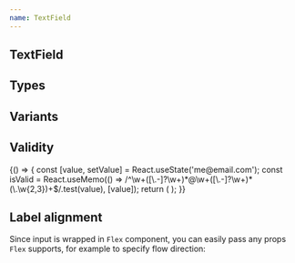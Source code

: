 ```yaml
---
name: TextField
---
```



## TextField

<Playground>
  <Flex flow="row" space="md" css={{ p: '$6', bc: '$gray050' }}>
    <TextField label="Enter your name" placeholder="John Doe" />
    <TextField label="Enter your name" placeholder="John Doe" disabled />
    <TextField label="Enter your name" placeholder="John Doe" readOnly />
  </Flex>
</Playground>

## Types

<Playground>
  <Box css={{ p: '$6', bc: '$gray050' }}>
    <Flex space="md" cross="stretch" display="inline">
      <TextField label="Email address" secondaryLabel="(required)" type="email" />
      <TextField label="Password" secondaryLabel="(required)" type="password" />
      <TextField label="Your birth day" type="date" />
      <TextField label="Your age" type="number" min="18" />
      <TextField label="City" type="search" placeholder="Tartu" />
    </Flex>
  </Box>
</Playground>

## Variants

<Playground>
  <Flex space="lg" css={{ p: '$6', bc: '$gray050' }}>
    <Flex flow="row" space="md">
      <TextField label="Enter your name" placeholder="John Doe" />
      <TextField label="Enter your name" placeholder="John Doe" disabled />
    </Flex>
    <Flex flow="row" space="md">
      <TextField variant="underlined" label="Enter your name" placeholder="John Doe" />
      <TextField variant="underlined" label="Enter your name" placeholder="John Doe" disabled />
    </Flex>
  </Flex>
</Playground>

## Validity

<Playground>
  {() => {
    const [value, setValue] = React.useState('me@email.com');
    const isValid = React.useMemo(() => /^\w+([\.-]?\w+)*@\w+([\.-]?\w+)*(\.\w{2,3})+$/.test(value), [value]);
    return (
      <Box css={{ p: '$6', bc: '$gray050' }}>
        <Flex space="md" css={{ width: '$56' }}>
          <TextField
            cross="stretch"
            validity={isValid ? 'valid' : 'invalid'}
            hint={!isValid ? 'Check that your email is typed correctly' : ' '}
            placeholder="john.doe@mail.com"
            value={value}
            onChange={setValue}
            label="Email"
          />
        </Flex>
      </Box>
    );
  }}
</Playground>

## Label alignment

Since input is wrapped in `Flex` component, you can easily pass any props `Flex` supports,
for example to specify flow direction:

<Playground>
  <Box css={{ p: '$6', bc: '$gray050' }}>
    <Box css={{ width: '420px', tablet: { width: '300px' } }}>
      <TextField
        label="Enter your name"
        flow={{ initial: 'row', tablet: 'column' }}
        space={{ initial: '$6', tablet: '$1' }}
        placeholder="John Doe"
        hint="Real name will help your friends to find you!"
      />
    </Box>
  </Box>
</Playground>
